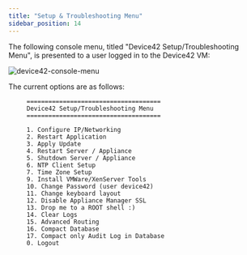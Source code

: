 ```yaml
---
title: "Setup & Troubleshooting Menu"
sidebar_position: 14
---
```


The following console menu, titled "Device42 Setup/Troubleshooting Menu", is presented to a user logged in to the Device42 VM:

![device42-console-menu](/assets/images/setup_troubleshooting_menu.png)

The current options are as follows:

```
     =====================================
     Device42 Setup/Troubleshooting Menu
     =====================================

     1. Configure IP/Networking
     2. Restart Application
     3. Apply Update
     4. Restart Server / Appliance
     5. Shutdown Server / Appliance
     6. NTP Client Setup
     7. Time Zone Setup
     9. Install VMWare/XenServer Tools
     10. Change Password (user device42)
     11. Change keyboard layout
     12. Disable Appliance Manager SSL
     13. Drop me to a ROOT shell :)
     14. Clear Logs
     15. Advanced Routing
     16. Compact Database
     17. Compact only Audit Log in Database
     0. Logout
```
